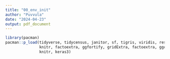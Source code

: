 ```yaml
---
title: "00_env_init"
author: "Puvvula"
date: "2024-04-23"
output: pdf_document
---
```


```r
library(pacman)
pacman::p_load(tidyverse, tidycensus, janitor, sf, tigris, viridis, reshape2, 
               knitr, factoextra, ggfortify, gridExtra, factoextra, ggcorrplot,
               knitr, keras3)
```

